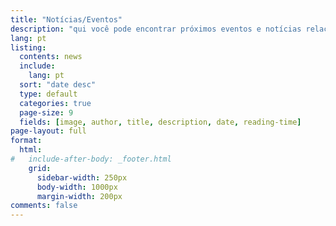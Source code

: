 ```yaml
---
title: "Notícias/Eventos"
description: "qui você pode encontrar próximos eventos e notícias relacionadas ao projeto e à equipe de trabalho"
lang: pt
listing:
  contents: news
  include:
    lang: pt
  sort: "date desc"
  type: default
  categories: true
  page-size: 9  
  fields: [image, author, title, description, date, reading-time]  
page-layout: full
format: 
  html:
#   include-after-body: _footer.html 
    grid:
      sidebar-width: 250px
      body-width: 1000px
      margin-width: 200px
comments: false
---
```


